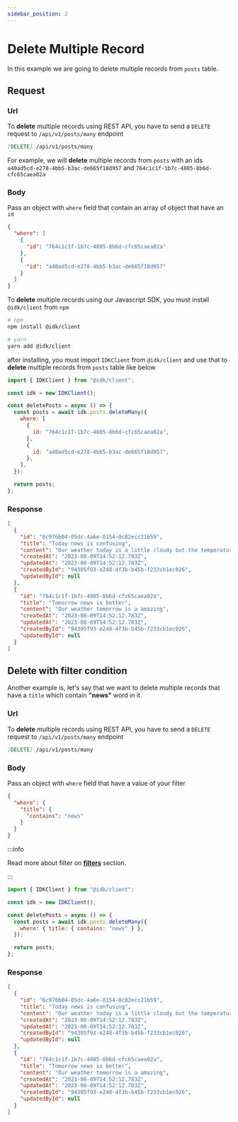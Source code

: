 ```yaml
---
sidebar_position: 2
---
```


# Delete Multiple Record


In this example we are going to delete multiple records from `posts` table.

## Request

<Tabs>
  <TabItem value="rest_api" label="REST API" default>

### Url

To <b>delete</b> multiple records using REST API, you have to send a <code>DELETE</code> request to <code>/api/v1/posts/many</code> endpoint

```md
[DELETE] /api/v1/posts/many
```

For example, we will <b>delete</b> multiple records from <code>posts</code> with an ids <code>a40ad5cd-e278-4bb5-b3ac-de665f18d957</code> and <code>764c1c1f-1b7c-4805-8b6d-cfc65caea02a</code>

### Body

Pass an object with `where` field that contain an array of object that have an `id`

```json
{
  "where": [
    {
      "id": "764c1c1f-1b7c-4805-8b6d-cfc65caea02a"
    },
    {
      "id": "a40ad5cd-e278-4bb5-b3ac-de665f18d957"
    }
  ]
}
```

  </TabItem>
  <TabItem value="js_sdk" label="Javascript SDK">
  To <b>delete</b> multiple records using our Javascript SDK, you must install <code>@idk/client</code> from <code>npm</code>

```bash
# npm
npm install @idk/client

# yarn
yarn add @idk/client
```

after installing, you must import <code>IDKClient</code> from <code>@idk/client</code> and use that to **delete** multiple records from <code>posts</code> table like below

```javascript
import { IDKClient } from "@idk/client";

const idk = new IDKClient();

const deletePosts = async () => {
  const posts = await idk.posts.deleteMany({
    where: [
      {
        id: "764c1c1f-1b7c-4805-8b6d-cfc65caea02a",
      },
      {
        id: "a40ad5cd-e278-4bb5-b3ac-de665f18d957",
      },
    ],
  });

  return posts;
};
```

  </TabItem>
</Tabs>

### Response

<BrowserWindow url="/api/v1/posts/many">

```json
[
  {
    "id": "6c976b04-05dc-4a6e-8154-0c82ecc21b59",
    "title": "Today news is confusing",
    "content": "Our weather today is a little cloudy but the temperature is high",
    "createdAt": "2023-08-09T14:52:12.783Z",
    "updatedAt": "2023-08-09T14:52:12.783Z",
    "createdById": "94305f93-e248-4f3b-b45b-f233cb1ec026",
    "updatedById": null
  },
  {
    "id": "764c1c1f-1b7c-4805-8b6d-cfc65caea02a",
    "title": "Tomorrow news is better",
    "content": "Our weather tomorrow is a amazing",
    "createdAt": "2023-08-09T14:52:12.783Z",
    "updatedAt": "2023-08-09T14:52:12.783Z",
    "createdById": "94305f93-e248-4f3b-b45b-f233cb1ec026",
    "updatedById": null
  }
]
```

</BrowserWindow>

## Delete with filter condition

Another example is, let's say that we want to delete multiple records that have a `title` which contain **"news"** word in it.

<Tabs>
  <TabItem value="rest_api" label="REST API" default>

### Url

To <b>delete</b> multiple records using REST API, you have to send a <code>DELETE</code> request to <code>/api/v1/posts/many</code> endpoint

```md
[DELETE] /api/v1/posts/many
```

### Body

Pass an object with `where` field that have a value of your filter

```json
{
  "where": {
    "title": {
      "contains": "news"
    }
  }
}
```

:::info

Read more about filter on **[filters](./)** section.

:::

  </TabItem>
  <TabItem value="js_sdk" label="Javascript SDK">

```javascript
import { IDKClient } from "@idk/client";

const idk = new IDKClient();

const deletePosts = async () => {
  const posts = await idk.posts.deleteMany({
    where: { title: { contains: "news" } },
  });

  return posts;
};
```

  </TabItem>
</Tabs>

### Response

<BrowserWindow url="/api/v1/posts/many">

```json
[
  {
    "id": "6c976b04-05dc-4a6e-8154-0c82ecc21b59",
    "title": "Today news is confusing",
    "content": "Our weather today is a little cloudy but the temperature is high",
    "createdAt": "2023-08-09T14:52:12.783Z",
    "updatedAt": "2023-08-09T14:52:12.783Z",
    "createdById": "94305f93-e248-4f3b-b45b-f233cb1ec026",
    "updatedById": null
  },
  {
    "id": "764c1c1f-1b7c-4805-8b6d-cfc65caea02a",
    "title": "Tomorrow news is better",
    "content": "Our weather tomorrow is a amazing",
    "createdAt": "2023-08-09T14:52:12.783Z",
    "updatedAt": "2023-08-09T14:52:12.783Z",
    "createdById": "94305f93-e248-4f3b-b45b-f233cb1ec026",
    "updatedById": null
  }
]
```

</BrowserWindow>
